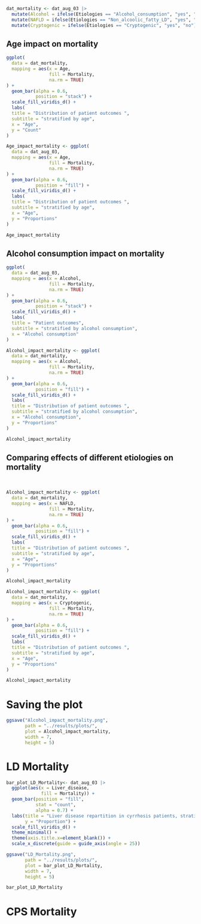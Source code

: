 ```r
dat_mortality <- dat_aug_03 |> 
  mutate(Alcohol = ifelse(Etiologies == "Alcohol_consumption", "yes", "no")) |> 
  mutate(NAFLD = ifelse(Etiologies == "Non_alcoolic_fatty_LD", "yes", "no")) |> 
  mutate(Cryptogenic = ifelse(Etiologies == "Cryptogenic", "yes", "no")) 

```

## Age impact on mortality

```r

ggplot(
  data = dat_mortality,
  mapping = aes(x = Age,
                fill = Mortality,
                na.rm = TRUE)
) +
  geom_bar(alpha = 0.6,
           position = "stack") +
  scale_fill_viridis_d() +
  labs(
  title = "Distribution of patient outcomes ",
  subtitle = "stratified by age",
  x = "Age",
  y = "Count"
)

```

```r
Age_impact_mortality <- ggplot(
  data = dat_aug_03,
  mapping = aes(x = Age,
                fill = Mortality,
                na.rm = TRUE)
) +
  geom_bar(alpha = 0.6,
           position = "fill") +
  scale_fill_viridis_d() +
  labs(
  title = "Distribution of patient outcomes ",
  subtitle = "stratified by age",
  x = "Age",
  y = "Proportions"
)

Age_impact_mortality
```


## Alcohol consumption impact on mortality

```r
ggplot(
  data = dat_aug_03,
  mapping = aes(x = Alcohol,
                fill = Mortality,
                na.rm = TRUE)
) +
  geom_bar(alpha = 0.6,
           position = "stack") +
  scale_fill_viridis_d() +
  labs(
  title = "Patient outcomes",
  subtitle = "stratified by alcohol consumption",
  x = "Alcohol consumption"
)
```

```r
Alcohol_impact_mortality <- ggplot(
  data = dat_mortality,
  mapping = aes(x = Alcohol,
                fill = Mortality,
                na.rm = TRUE)
) +
  geom_bar(alpha = 0.6,
           position = "fill") +
  scale_fill_viridis_d() +
  labs(
  title = "Distribution of patient outcomes ",
  subtitle = "stratified by alcohol consumption",
  x = "Alcohol consumption",
  y = "Proportions"
)

Alcohol_impact_mortality
```

## Comparing effects of different etiologies on mortality

 

```r
Alcohol_impact_mortality <- ggplot(
  data = dat_mortality,
  mapping = aes(x = NAFLD,
                fill = Mortality,
                na.rm = TRUE)
) +
  geom_bar(alpha = 0.6,
           position = "fill") +
  scale_fill_viridis_d() +
  labs(
  title = "Distribution of patient outcomes ",
  subtitle = "stratified by age",
  x = "Age",
  y = "Proportions"
)

Alcohol_impact_mortality
```

```r
Alcohol_impact_mortality <- ggplot(
  data = dat_mortality,
  mapping = aes(x = Cryptogenic,
                fill = Mortality,
                na.rm = TRUE)
) +
  geom_bar(alpha = 0.6,
           position = "fill") +
  scale_fill_viridis_d() +
  labs(
  title = "Distribution of patient outcomes ",
  subtitle = "stratified by age",
  x = "Age",
  y = "Proportions"
)

Alcohol_impact_mortality
```

# Saving the plot

```r
ggsave("Alcohol_impact_mortality.png", 
       path = "../results/plots/",
       plot = Alcohol_impact_mortality,
       width = 7,
       height = 5)
```

# LD Mortality 


```r
bar_plot_LD_Mortality<- dat_aug_03 |> 
  ggplot(aes(x = Liver_disease, 
             fill = Mortality)) +
  geom_bar(position = "fill", 
           stat = "count", 
           alpha = 0.7) +
  labs(title = "Liver disease repartition in cyrrhosis patients, stratified by mortality",
       y = "Proportion") +
  scale_fill_viridis_d() +
  theme_minimal() +
  theme(axis.title.x=element_blank()) +
  scale_x_discrete(guide = guide_axis(angle = 25))

```

```r
ggsave("LD_Mortality.png", 
       path = "../results/plots/",
       plot = bar_plot_LD_Mortality,
       width = 7,
       height = 5)
```

```r
bar_plot_LD_Mortality
```

# CPS Mortality 
